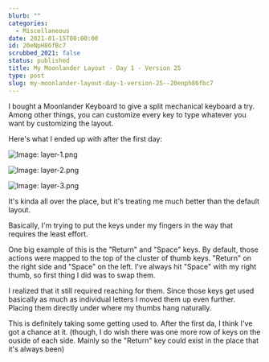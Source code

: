 ```yaml
---
blurb: ""
categories:
  - Miscellaneous
date: 2021-01-15T00:00:00
id: 20eNpH86fBc7
scrubbed_2021: false
status: published
title: My Moonlander Layout - Day 1 - Version 25
type: post
slug: my-moonlander-layout-day-1-version-25--20enph86fbc7
---
```


I bought a Moonlander Keyboard to give a split mechanical keyboard a try. Among other things, you can customize every key to type whatever you want by customizing the layout. 

Here's what I ended up with after the first day:

![Image: layer-1.png](/layer-1.png)

![Image: layer-2.png](/layer-2.png)

![Image: layer-3.png](/layer-3.png)

It's kinda all over the place, but it's treating me much better than the default layout. 

Basically, I'm trying to put the keys under my fingers in the way that requires the least effort. 

One big example of this is the "Return" and "Space" keys. By default, those actions were mapped to the top of the cluster of thumb keys. "Return" on the right side and "Space" on the left. I've always hit "Space" with my right thumb, so first thing I did was to swap them. 

I realized that it still required reaching for them. Since those keys get used basically as much as individual letters I moved them up even further. Placing them directly under where my thumbs hang naturally.

This is definitely taking some getting used to. After the first da, I think I've got a chance at it. (though, I do wish there was one more row of keys on the ouside of each side. Mainly so the "Return" key could exist in the place that it's always been)